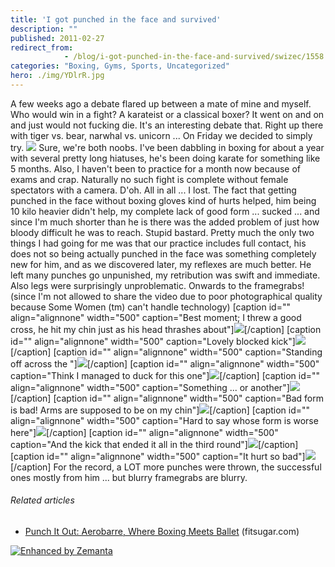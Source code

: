 ```yaml
---
title: 'I got punched in the face and survived'
description: ""
published: 2011-02-27
redirect_from: 
            - /blog/i-got-punched-in-the-face-and-survived/swizec/1558
categories: "Boxing, Gyms, Sports, Uncategorized"
hero: ./img/YDlrR.jpg
---
```


A few weeks ago a debate flared up between a mate of mine and myself. Who would win in a fight? A karateist or a classical boxer? It went on and on and just would not fucking die. It's an interesting debate that. Right up there with tiger vs. bear, narwhal vs. unicorn ... On Friday we decided to simply try. ![](./img/YDlrR.jpg) Sure, we're both noobs. I've been dabbling in boxing for about a year with several pretty long hiatuses, he's been doing karate for something like 5 months. Also, I haven't been to practice for a month now because of exams and crap. Naturally no such fight is complete without female spectators with a camera. D'oh. All in all ... I lost. The fact that getting punched in the face without boxing gloves kind of hurts helped, him being 10 kilo heavier didn't help, my complete lack of good form ... sucked ... and since I'm much shorter than he is there was the added problem of just how bloody difficult he was to reach. Stupid bastard. Pretty much the only two things I had going for me was that our practice includes full contact, his does not so being actually punched in the face was something completely new for him, and as we discovered later, my reflexes are much better. He left many punches go unpunished, my retribution was swift and immediate. Also legs were surprisingly unproblematic. Onwards to the framegrabs! (since I'm not allowed to share the video due to poor photographical quality because Some Women (tm) can't handle technology) \[caption id="" align="alignnone" width="500" caption="Best moment; I threw a good cross, he hit my chin just as his head thrashes about"][![](./img/YDlrRjpgei0ahi.jpeg)](./img/YDlrR.jpg)\[/caption] \[caption id="" align="alignnone" width="500" caption="Lovely blocked kick"][![](./img/GbVUbjpgg14df0.jpeg)](./img/GbVUb.jpg)\[/caption] \[caption id="" align="alignnone" width="500" caption="Standing off across the "][![](./img/B3pscjpgifj113.jpeg)](./img/B3psc.jpg)\[/caption] \[caption id="" align="alignnone" width="500" caption="Think I managed to duck for this one"][![](./img/NoUPCjpg8eib3e.jpeg)](./img/NoUPC.jpg)\[/caption] \[caption id="" align="alignnone" width="500" caption="Something ... or another"][![](./img/dW4HApngb32h10.png)](./img/dW4HA.png)\[/caption] \[caption id="" align="alignnone" width="500" caption="Bad form is bad! Arms are supposed to be on my chin"][![](./img/jomRNjpg589jja.jpeg)](./img/jomRN.jpg)\[/caption] \[caption id="" align="alignnone" width="500" caption="Hard to say whose form is worse here"][![](./img/PsL2ojpga8b10i.jpeg)](./img/PsL2o.jpg)\[/caption] \[caption id="" align="alignnone" width="500" caption="And the kick that ended it all in the third round"][![](./img/T9Myojpgci62cb.jpeg)](./img/T9Myo.jpg)\[/caption] \[caption id="" align="alignnone" width="500" caption="It hurt so bad"][![](./img/3oI3gjpgiedg8f.jpeg)](h./img/3oI3g.jpg)\[/caption] For the record, a LOT more punches were thrown, the successful ones mostly from him ... but blurry framegrabs are blurry.

###### Related articles

-   [Punch It Out: Aerobarre, Where Boxing Meets Ballet](http://www.fitsugar.com/Boxing-Meets-Ballet-New-Fitness-Trend-Aerobarre-14185896) (fitsugar.com)

[![Enhanced by Zemanta](http://img.zemanta.com/zemified_e.png?x-id=b58d66af-9cef-423d-8d3c-7d935b7b67da)](http://www.zemanta.com/ "Enhanced by Zemanta")
